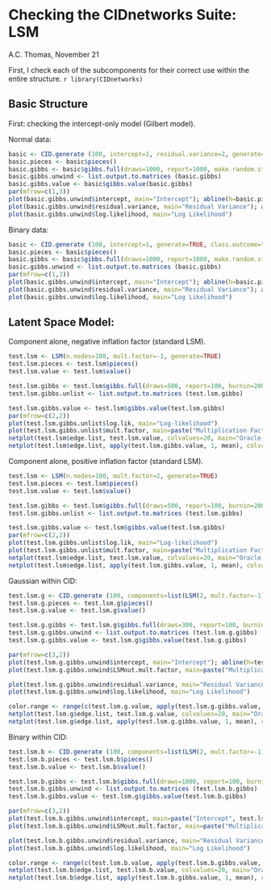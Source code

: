 Checking the CIDnetworks Suite: LSM
========================================================

A.C. Thomas, November 21

First, I check each of the subcomponents for their correct use within the entire structure. `r library(CIDnetworks)`


Basic Structure
---------------

First: checking the intercept-only model (Gilbert model).

Normal data:

```r
basic <- CID.generate (100, intercept=1, residual.variance=2, generate=TRUE)
basic.pieces <- basic$pieces()
basic.gibbs <- basic$gibbs.full(draws=1000, report=1000, make.random.start=TRUE)
basic.gibbs.unwind <- list.output.to.matrices (basic.gibbs)
basic.gibbs.value <- basic$gibbs.value(basic.gibbs)
par(mfrow=c(1,3))
plot(basic.gibbs.unwind$intercept, main="Intercept"); abline(h=basic.pieces$intercept, col=2, lwd=3)
plot(basic.gibbs.unwind$residual.variance, main="Residual Variance"); abline(h=basic.pieces$residual.variance, col=2, lwd=3)
plot(basic.gibbs.unwind$log.likelihood, main="Log Likelihood")
```

Binary data:

```r
basic <- CID.generate (100, intercept=1, generate=TRUE, class.outcome="binary")
basic.pieces <- basic$pieces()
basic.gibbs <- basic$gibbs.full(draws=1000, report=1000, make.random.start=TRUE)
basic.gibbs.unwind <- list.output.to.matrices (basic.gibbs)
par(mfrow=c(1,3))
plot(basic.gibbs.unwind$intercept, main="Intercept"); abline(h=basic.pieces$intercept, col=2, lwd=3)
plot(basic.gibbs.unwind$residual.variance, main="Residual Variance"); abline(h=basic.pieces$residual.variance, col=2, lwd=3)
plot(basic.gibbs.unwind$log.likelihood, main="Log Likelihood")
```


Latent Space Model:
-------------------

Component alone, negative inflation factor (standard LSM).

```r
test.lsm <- LSM(n.nodes=100, mult.factor=-1, generate=TRUE)
test.lsm.pieces <- test.lsm$pieces()
test.lsm.value <- test.lsm$value()

test.lsm.gibbs <- test.lsm$gibbs.full(draws=500, report=100, burnin=200, thin=2, make.random.start=TRUE)
test.lsm.gibbs.unlist <- list.output.to.matrices (test.lsm.gibbs)

test.lsm.gibbs.value <- test.lsm$gibbs.value(test.lsm.gibbs)
par(mfrow=c(2,2))
plot(test.lsm.gibbs.unlist$log.lik, main="Log-likelihood")
plot(test.lsm.gibbs.unlist$mult.factor, main=paste("Multiplication Factor", test.lsm.pieces$mult.factor)); abline(h=test.lsm.pieces$mult.factor, lwd=3, col=2)
netplot(test.lsm$edge.list, test.lsm.value, colvalues=20, main="Oracle values")
netplot(test.lsm$edge.list, apply(test.lsm.gibbs.value, 1, mean), colvalues=20, main="Fitted values")
```

Component alone, positive inflation factor (standard LSM).

```r
test.lsm <- LSM(n.nodes=100, mult.factor=2, generate=TRUE)
test.lsm.pieces <- test.lsm$pieces()
test.lsm.value <- test.lsm$value()

test.lsm.gibbs <- test.lsm$gibbs.full(draws=500, report=100, burnin=200, thin=2, make.random.start=TRUE)
test.lsm.gibbs.unlist <- list.output.to.matrices (test.lsm.gibbs)

test.lsm.gibbs.value <- test.lsm$gibbs.value(test.lsm.gibbs)
par(mfrow=c(2,2))
plot(test.lsm.gibbs.unlist$log.lik, main="Log-likelihood")
plot(test.lsm.gibbs.unlist$mult.factor, main=paste("Multiplication Factor", test.lsm.pieces$mult.factor)); abline(h=test.lsm.pieces$mult.factor, lwd=3, col=2)
netplot(test.lsm$edge.list, test.lsm.value, colvalues=20, main="Oracle values")
netplot(test.lsm$edge.list, apply(test.lsm.gibbs.value, 1, mean), colvalues=20, main="Fitted values")
```


Gaussian within CID:

```r
test.lsm.g <- CID.generate (100, components=list(LSM(2, mult.factor=-1)), intercept=1, residual.variance=2, generate=TRUE)
test.lsm.g.pieces <- test.lsm.g$pieces()
test.lsm.g.value <- test.lsm.g$value()

test.lsm.g.gibbs <- test.lsm.g$gibbs.full(draws=300, report=100, burnin=300, make.random.start=TRUE)
test.lsm.g.gibbs.unwind <- list.output.to.matrices (test.lsm.g.gibbs)
test.lsm.g.gibbs.value <- test.lsm.g$gibbs.value(test.lsm.g.gibbs)

par(mfrow=c(3,2))
plot(test.lsm.g.gibbs.unwind$intercept, main="Intercept"); abline(h=test.lsm.g.pieces$intercept, col=2, lwd=3)
plot(test.lsm.g.gibbs.unwind$LSMout.mult.factor, main=paste("Multiplication Factor", test.lsm.g.pieces[[3]]$mult.factor)); abline(h=test.lsm.g.pieces[[3]]$mult.factor, col=2, lwd=3)

plot(test.lsm.g.gibbs.unwind$residual.variance, main="Residual Variance"); abline(h=test.lsm.g.pieces$residual.variance, col=2, lwd=3)
plot(test.lsm.g.gibbs.unwind$log.likelihood, main="Log Likelihood")

color.range <- range(c(test.lsm.g.value, apply(test.lsm.g.gibbs.value, 1, mean)))
netplot(test.lsm.g$edge.list, test.lsm.g.value, colvalues=20, main="Oracle values", extremes=color.range)
netplot(test.lsm.g$edge.list, apply(test.lsm.g.gibbs.value, 1, mean), colvalues=20, main="Fitted values", extremes=color.range)
```


Binary within CID:

```r
test.lsm.b <- CID.generate (100, components=list(LSM(2, mult.factor=-1)), intercept=0, generate=TRUE, class.outcome="binary")
test.lsm.b.pieces <- test.lsm.b$pieces()
test.lsm.b.value <- test.lsm.b$value()

test.lsm.b.gibbs <- test.lsm.b$gibbs.full(draws=1000, report=100, burnin=500, make.random.start=TRUE)
test.lsm.b.gibbs.unwind <- list.output.to.matrices (test.lsm.b.gibbs)
test.lsm.b.gibbs.value <- test.lsm.g$gibbs.value(test.lsm.b.gibbs)

par(mfrow=c(3,2))
plot(test.lsm.b.gibbs.unwind$intercept, main=paste("Intercept", test.lsm.b.pieces$intercept)); abline(h=test.lsm.b.pieces$intercept, col=2, lwd=3)
plot(test.lsm.b.gibbs.unwind$LSMout.mult.factor, main=paste("Multiplication Factor", test.lsm.b.pieces[[3]]$mult.factor)); abline(h=test.lsm.b.pieces[[3]]$mult.factor, col=2, lwd=3)

plot(test.lsm.b.gibbs.unwind$residual.variance, main="Residual Variance"); abline(h=test.lsm.b.pieces$residual.variance, col=2, lwd=3)
plot(test.lsm.b.gibbs.unwind$log.likelihood, main="Log Likelihood")

color.range <- range(c(test.lsm.b.value, apply(test.lsm.b.gibbs.value, 1, mean)))
netplot(test.lsm.b$edge.list, test.lsm.b.value, colvalues=20, main="Oracle values", extremes=color.range)
netplot(test.lsm.b$edge.list, apply(test.lsm.b.gibbs.value, 1, mean), colvalues=20, main="Fitted values", extremes=color.range)
```


